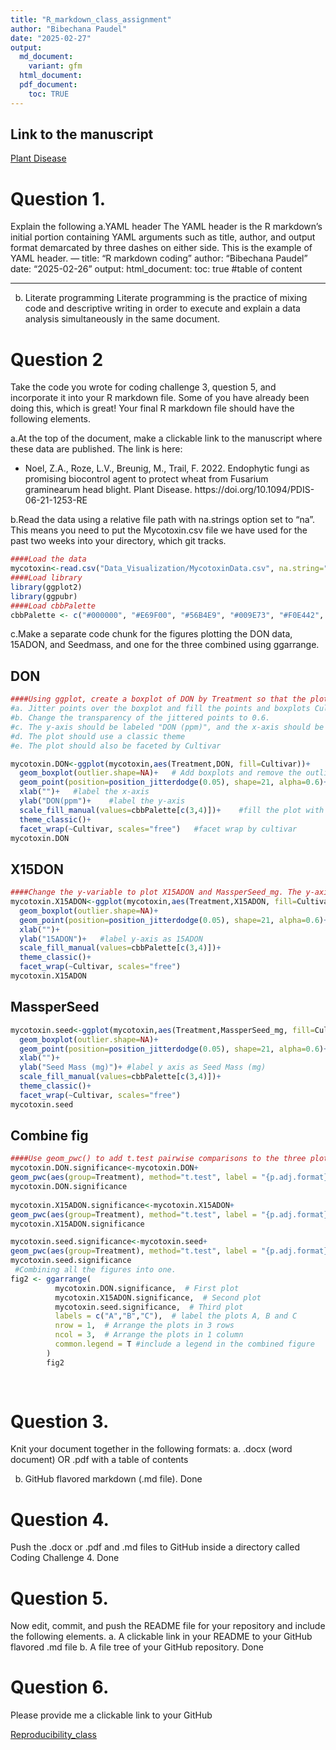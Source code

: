 ```yaml
---
title: "R_markdown_class_assignment"
author: "Bibechana Paudel"
date: "2025-02-27"
output: 
  md_document:
    variant: gfm
  html_document:
  pdf_document:
    toc: TRUE
---
```



## Link to the manuscript 
[Plant Disease](https://doi.org/10.1094/PDIS-06-21-1253-RE)

# Question 1.
Explain the following
a.YAML header
The YAML header is the R markdown's initial portion containing YAML arguments such as title, author, and output format demarcated by three dashes on either side. 
 This is the example of YAML header.
---
 title: "R markdown coding"
 author: "Bibechana Paudel"
 date: "2025-02-26"
 output:
 html_document:
 toc: true   #table of content
   
---

 b.	Literate programming
 Literate programming is the practice of mixing code and descriptive writing in order to execute and explain a data analysis simultaneously in the same document.

# Question 2
Take the code you wrote for coding challenge 3, question 5, and incorporate it into your R markdown file. Some of you have already been doing this, which is great! Your final R markdown file should have the following elements.

a.At the top of the document, make a clickable link to the manuscript where these data are published. The link is here: 

- Noel, Z.A., Roze, L.V., Breunig, M., Trail, F. 2022. Endophytic fungi as promising biocontrol agent to protect wheat from Fusarium graminearum head blight. Plant Disease. https://doi.org/10.1094/PDIS-06-21-1253-RE
 
b.Read the data using a relative file path with na.strings option set to “na”. This means you need to put the Mycotoxin.csv file we have used for the past two weeks into your directory, which git tracks. 


```r
####Load the data
mycotoxin<-read.csv("Data_Visualization/MycotoxinData.csv", na.string="na")
####Load library
library(ggplot2)
library(ggpubr)
####Load cbbPalette
cbbPalette <- c("#000000", "#E69F00", "#56B4E9", "#009E73", "#F0E442", "#0072B2", "#D55E00", "#CC79A7")
```
c.Make a separate code chunk for the figures plotting the DON data, 15ADON, and Seedmass, and one for the three combined using ggarrange. 

## DON

```r
####Using ggplot, create a boxplot of DON by Treatment so that the plot looks like the image below.
#a.	Jitter points over the boxplot and fill the points and boxplots Cultivar with two colors from the cbbPallete introduced last week. 
#b.	Change the transparency of the jittered points to 0.6. 
#c.	The y-axis should be labeled "DON (ppm)", and the x-axis should be left blank. 
#d.	The plot should use a classic theme
#e.	The plot should also be faceted by Cultivar

mycotoxin.DON<-ggplot(mycotoxin,aes(Treatment,DON, fill=Cultivar))+
  geom_boxplot(outlier.shape=NA)+   # Add boxplots and remove the outlier shape that are missing. 
  geom_point(position=position_jitterdodge(0.05), shape=21, alpha=0.6)+    ## Add jittered points to show individual data points, avoiding overlap and increase the transparency
  xlab("")+   #label the x-axis
  ylab("DON(ppm")+    #label the y-axis
  scale_fill_manual(values=cbbPalette[c(3,4)])+    #fill the plot with colourblind friendly palette
  theme_classic()+    
  facet_wrap(~Cultivar, scales="free")   #facet wrap by cultivar
mycotoxin.DON
```



## X15DON

```r
####Change the y-variable to plot X15ADON and MassperSeed_mg. The y-axis label should now be “15ADON” and “Seed Mass (mg)”. Save plots made in questions 1 and 3 into three separate R objects.
mycotoxin.X15ADON<-ggplot(mycotoxin,aes(Treatment,X15ADON, fill=Cultivar))+    #define asthetics x-axis as Treatment and y-axis as X15ADON
  geom_boxplot(outlier.shape=NA)+
  geom_point(position=position_jitterdodge(0.05), shape=21, alpha=0.6)+
  xlab("")+
  ylab("15ADON")+   #label y-axis as 15ADON
  scale_fill_manual(values=cbbPalette[c(3,4)])+
  theme_classic()+
  facet_wrap(~Cultivar, scales="free")
mycotoxin.X15ADON
```

## MassperSeed
```r
mycotoxin.seed<-ggplot(mycotoxin,aes(Treatment,MassperSeed_mg, fill=Cultivar))+    #define asthetics x-axis as Treatment and y-axis as MassperSeed_mg
  geom_boxplot(outlier.shape=NA)+
  geom_point(position=position_jitterdodge(0.05), shape=21, alpha=0.6)+
  xlab("")+
  ylab("Seed Mass (mg)")+ #label y axis as Seed Mass (mg)
  scale_fill_manual(values=cbbPalette[c(3,4)])+
  theme_classic()+
  facet_wrap(~Cultivar, scales="free")
mycotoxin.seed
```




## Combine fig
```r
####Use geom_pwc() to add t.test pairwise comparisons to the three plots made above. Save each plot as a new R object, and combine them again with ggarange as you did in question 4. 
mycotoxin.DON.significance<-mycotoxin.DON+
geom_pwc(aes(group=Treatment), method="t.test", label = "{p.adj.format}{p.adj.signif}", hide.ns=T)    #do the pairwise t.test,display the significance by p value and *
mycotoxin.DON.significance
        
mycotoxin.X15ADON.significance<-mycotoxin.X15ADON+
geom_pwc(aes(group=Treatment), method="t.test", label = "{p.adj.format}{p.adj.signif}", hide.ns=T)
mycotoxin.X15ADON.significance 

mycotoxin.seed.significance<-mycotoxin.seed+
geom_pwc(aes(group=Treatment), method="t.test", label = "{p.adj.format}{p.adj.signif}", hide.ns=T)
mycotoxin.seed.significance 
 #Combining all the figures into one.        
fig2 <- ggarrange(
          mycotoxin.DON.significance,  # First plot
          mycotoxin.X15ADON.significance,  # Second plot
          mycotoxin.seed.significance,  # Third plot
          labels = c("A","B","C"),  # label the plots A, B and C
          nrow = 1,  # Arrange the plots in 3 rows
          ncol = 3,  # Arrange the plots in 1 column
          common.legend = T #include a legend in the combined figure
        )
        fig2
        
        
```

# Question 3.
Knit your document together in the following formats: 
a.	.docx (word document) OR .pdf with a table of contents

b.	GitHub flavored markdown (.md file). 
 Done

# Question 4.
Push the .docx or .pdf and .md files to GitHub inside a directory called Coding Challenge 4. 
Done

# Question 5.	
Now edit, commit, and push the README file for your repository and include the following elements.
a.	A clickable link in your README to your GitHub flavored .md file
b.	A file tree of your GitHub repository. 
Done

# Question 6.
Please provide me a clickable link to your GitHub

[Reproducibility_class](https://github.com/BibechanaPaudel/Reproducibility-class.git)

